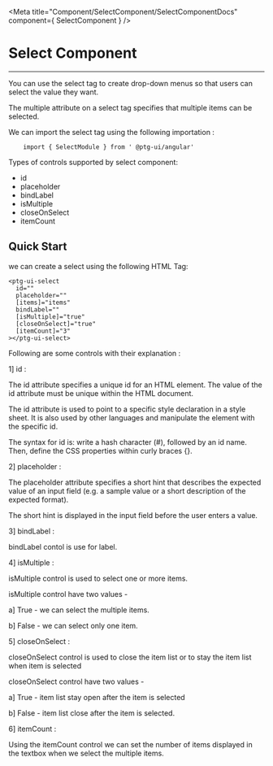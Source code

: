 


<Meta title="Component/SelectComponent/SelectComponentDocs" component={ SelectComponent }    />



 # Select Component

 ---
You can use the select tag to create drop-down menus so that users can select the value they want.

The multiple attribute on a select tag specifies that multiple items can be selected.


 We can import the select tag using the following importation : 

```
    import { SelectModule } from ' @ptg-ui/angular'
```    

 Types of controls supported by select component:

 - id
 - placeholder
 - bindLabel
 - isMultiple
 - closeOnSelect
 - itemCount



 ## Quick Start
 
 we can create a select using the following HTML Tag: 


```
<ptg-ui-select
  id=""
  placeholder=""
  [items]="items"
  bindLabel=""
  [isMultiple]="true"
  [closeOnSelect]="true"
  [itemCount]="3"
></ptg-ui-select>

```


 Following are some controls with their explanation :

 1] id : 

 
The id attribute specifies a unique id for an HTML element. The value of the id attribute must be unique within the HTML document.

The id attribute is used to point to a specific style declaration in a style sheet. It is also used by other languages and manipulate the element with the specific id.

The syntax for id is: write a hash character (#), followed by an id name. Then, define the CSS properties within curly braces {}.


<Canvas><Story id="component-selectcomponent--id" /></Canvas>   


2] placeholder :

The placeholder attribute specifies a short hint that describes the expected value of an input field (e.g. a sample value or a short description of the expected format).

The short hint is displayed in the input field before the user enters a value.


<Canvas><Story id="component-selectcomponent--placeholder" /></Canvas>


3] bindLabel :

bindLabel contol is use for label. 

<Canvas><Story id="component-selectcomponent--bind-label" /></Canvas>


4] isMultiple :

isMultiple control is used to select one or more items.

isMultiple control have two values - 

a] True - we can select the multiple items.

b] False - we can select only one item.


<Canvas><Story id="component-selectcomponent--is-multiple" /></Canvas>


5] closeOnSelect :

closeOnSelect control is used to close the item list or to stay the item list when item is selected 

closeOnSelect control have two values - 

a] True - item list stay open after the item is selected

b] False - item list close after the item is selected.


6] itemCount :

Using the itemCount control we can set the number of items displayed in the textbox when we select the multiple items.


<Canvas><Story id="component-selectcomponent--item-count" /></Canvas>

